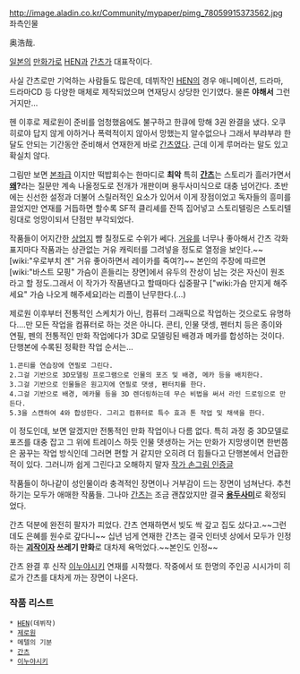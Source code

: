 http://image.aladin.co.kr/Community/mypaper/pimg_78059915373562.jpg
좌측인물

奥浩哉.

[[일본]]의 [[만화가]]로 [[HEN]]과 [[간츠]]가 대표작이다.

사실 간츠로만 기억하는 사람들도 많은데, 데뷔작인 [[HEN]]의 경우 애니메이션, 드라마, 드라마CD 등 다양한 매체로 제작되었으며 연재당시 상당한 인기였다. 물론 '''야해서''' 그런거지만...

헨 이후로 제로원이 준비를 엄청했음에도 불구하고 한큐에 망해 3권 완결을 냈다. 오쿠 히로야 답지 않게 야하거나 폭력적이지 않아서 망했는지 알수없으나 그래서 부랴부랴 한달도 안되는 기간동안 준비해서 연재한게 바로 [[간츠]]였다. 근데 이게 루머라는 말도 있고 확실치 않다.
 
그림만 보면 [[본좌]]급 이지만 떡밥회수는 한마디로 '''최악''' 특히 '''[[간츠]]'''는 스토리가 흘러가면서 '''[[왜]]?'''라는 질문만 계속 나올정도로 전개가 개판이며 용두사미식으로 대충 넘어간다. 초반에는 신선한 설정과 더불어 스릴러적인 요소가 있어서 이게 장점이었고 독자들의 흥미를 끌었지만 연재를 거듭하면 할수록 SF적 클리셰를 잔뜩 집어넣고 스토리텔링은 스토리텔링대로 엉망이되서 단점만 부각되었다. 

작품들이 어지간한 [[상업지]] 뺨 칠정도로 수위가 쎄다. [[거유]]를 너무나 좋아해서 간츠 각화 표지마다 작품과는 상관없는 거유 캐릭터를 그려넣을 정도로 열정을 보인다.~~[wiki:"우로부치 겐" 거유 좋아하면서 레이카를 죽여?]~~ 본인의 주장에 따르면 [wiki:"바스트 모핑" 가슴이 흔들리는 장면]에서 유두의 잔상이 남는 것은 자신이 원조라고 할 정도.그래서 이 작가가 작품낸다고 할때마다 십중팔구 ["wiki:가슴 만지게 해주세요" 가슴 나오게 해주세요]라는 리플이 난무한다.(...)

제로원 이후부터 전통적인 스케치가 아닌, 컴퓨터 그래픽으로 작업하는 것으로도 유명하다....만 모든 작업을 컴퓨터로 하는 것은 아니다. 콘티, 인물 댓셍, 펜터치 등은 종이와 연필, 펜의 전통적인 만화 작업에다가 3D로 모델링된 배경과 메카를 합성하는 것이다. 단행본에 수록된 정확한 작업 순서는...
 1.콘티를 연습장에 연필로 그린다.
 2.그걸 기반으로 3D모델링 프로그램으로 인물의 포즈 및 배경, 메카 등을 배치한다.
 3.그걸 기반으로 인물들은 원고지에 연필로 댓생, 펜터치를 한다.
 4.그걸 기반으로 배경, 메카물 등을 3D 렌더링하는데 무슨 비법을 써서 라인 드로잉으로 만든다.
 5.3을 스캔하여 4와 합성한다. 그리고 컴퓨터로 특수 효과 톤 작업 및 채색을 한다.
이 정도인데, 보면 알겠지만 전통적인 만화 작업이나 다름 없다. 특히 과정 중 3D모델로 포즈를 대충 잡고 그 위에 트레이스 하듯 인물 뎃생하는 거는 만화가 지망생이면 한번쯤은 꿈꾸는 작업 방식인데 그러면 편할 거 같지만 오히려 더 힘들다고 단행본에서 언급한 적이 있다.
그러니까 쉽게 그린다고 오해하지 말자 [http://d.hatena.ne.jp/studiooku/20100604/1275645662 작가 손그림 인증글]

작품들이 하나같이 성인물이라 충격적인 장면이나 거부감이 드는 장면이 넘쳐난다. 추천하기는 모두가 애매한 작품들. 그나마 [[간츠]]는 조금 괜찮았지만 결국 '''[[용두사미]]'''로 확정되었다.

간츠 덕분에 완전히 팔자가 피었다. 간츠 연재하면서 빚도 싹 갚고 집도 샀다고.~~그런데도 은혜를 원수로 갚다니~~ 십년 넘게 연재한 간츠는 결국 인터넷 상에서 모두가 인정하는 '''[[괴작]]이자 쓰레기 만화'''로 대차제 욕먹었다.~~본인도 인정~~ 

간츠 완결 후 신작 [[이누야시키]] 연재를 시작했다. 작중에서 또 한명의 주인공 시시가미 히로가 간츠를 대차게 까는 장면이 나온다.

=== 작품 리스트 ===
 * [[HEN]](데뷔작)
 * [[제로원]]
 * 메텔의 기분
 * [[간츠]]
 * [[이누야시키]]
